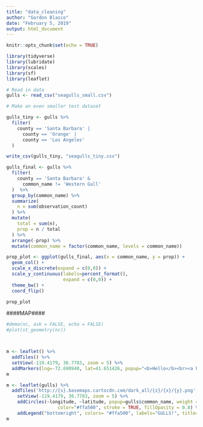 ```yaml
---
title: "data_cleaning"
author: "Gordon Blasco"
date: "February 5, 2019"
output: html_document
---
```


```r
knitr::opts_chunk$set(echo = TRUE)
```

```r
library(tidyverse)
library(lubridate)
library(scales)
library(sf)
library(leaflet)

# Read in data
gulls <- read_csv("seagulls_small.csv")
```


```r
# Make an even smaller test dataset

gulls_tiny <- gulls %>% 
  filter(
    county == 'Santa Barbara' |
      county == 'Orange' |
      county == 'Los Angeles'
  ) 

write_csv(gulls_tiny, "seagulls_tiny.csv")
```


```r
gulls_final <- gulls %>% 
  filter(
    county == 'Santa Barbara' &
      common_name != 'Western Gull'
  )  %>% 
  group_by(common_name) %>% 
  summarize(
    n = sum(observation_count)
  ) %>% 
  mutate(
    total = sum(n),
    prop = n / total
  ) %>% 
  arrange(-prop) %>% 
  mutate(common_name = factor(common_name, levels = common_name))

prop_plot <- ggplot(gulls_final, aes(x = common_name, y = prop)) +
  geom_col() +
  scale_x_discrete(expand = c(0,0)) +
  scale_y_continuous(labels=percent_format(),
                     expand = c(0,0)) +
  theme_bw() +
  coord_flip()

prop_plot
```


####MAP####

```r
#demo(nc, ask = FALSE, echo = FALSE)
#plot(st_geometry(nc))



m <- leaflet() %>%
  addTiles() %>%  
  setView(-119.4179, 36.7783, zoom = 5) %>%
  addMarkers(lng=-72.690940, lat=41.651426, popup="<b>Hello</b><br><a href='http://www.trendct.org'>-TrendCT.org</a>")
m 
```

```r
m <- leaflet(gulls) %>% 
  addTiles('http://{s}.basemaps.cartocdn.com/dark_all/{z}/{x}/{y}.png', attribution='Map tiles by <a href="http://stamen.com">Stamen Design</a>, <a href="http://creativecommons.org/licenses/by/3.0">CC BY 3.0</a> &mdash; Map data &copy; <a href="http://www.openstreetmap.org/copyright">OpenStreetMap</a>') %>%
    setView(-119.4179, 36.7783, zoom = 5) %>% 
    addCircles(~longitude, ~latitude, popup=gulls$common_name, weight = 3, radius=40, 
                   color="#ffa500", stroke = TRUE, fillOpacity = 0.8) %>% 
    addLegend("bottomright", colors= "#ffa500", labels="GULLS!", title="In CALI")
m
```



